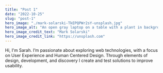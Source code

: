 ```yaml
---
title: "Post 1"
date: "2022-10-25"
slug: "post-1"
hero_image: "./mark-solarski-TkEPQPWr2sY-unsplash.jpg"
hero_image_alt: "An open gray laptop on a table with a plant in background"
hero_image_credit_text: "Mark Solarski"
hero_image_credit_link: "https://unsplash.com"
---
```


Hi, I'm Sarah. I’m passionate about exploring web technologies, with a focus on User Experience and Human Centered Design. Through elements of design, development, and discovery I create and test solutions to improve usability.
